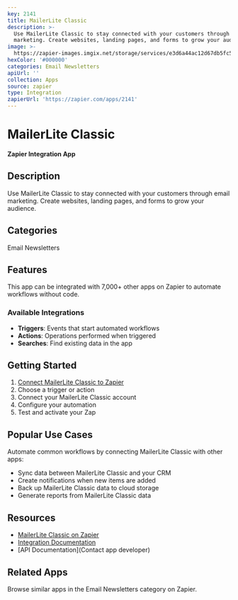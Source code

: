 ```yaml
---
key: 2141
title: MailerLite Classic
description: >-
  Use MailerLite Classic to stay connected with your customers through email
  marketing. Create websites, landing pages, and forms to grow your audience.
image: >-
  https://zapier-images.imgix.net/storage/services/e3d6a44ac12d67db5fc50d1baf6c59a4.png?auto=format%2Ccompress&ixlib=python-3.0.0&q=50
hexColor: '#000000'
categories: Email Newsletters
apiUrl: ''
collection: Apps
source: zapier
type: Integration
zapierUrl: 'https://zapier.com/apps/2141'
---
```

# MailerLite Classic

**Zapier Integration App**

## Description

Use MailerLite Classic to stay connected with your customers through email marketing. Create websites, landing pages, and forms to grow your audience.

## Categories

Email Newsletters

## Features

This app can be integrated with 7,000+ other apps on Zapier to automate workflows without code.

### Available Integrations

- **Triggers**: Events that start automated workflows
- **Actions**: Operations performed when triggered
- **Searches**: Find existing data in the app

## Getting Started

1. [Connect MailerLite Classic to Zapier](https://zapier.com/apps/2141)
2. Choose a trigger or action
3. Connect your MailerLite Classic account
4. Configure your automation
5. Test and activate your Zap

## Popular Use Cases

Automate common workflows by connecting MailerLite Classic with other apps:

- Sync data between MailerLite Classic and your CRM
- Create notifications when new items are added
- Back up MailerLite Classic data to cloud storage
- Generate reports from MailerLite Classic data

## Resources

- [MailerLite Classic on Zapier](https://zapier.com/apps/2141)
- [Integration Documentation](https://zapier.com/apps/2141/integrations)
- [API Documentation](Contact app developer)

## Related Apps

Browse similar apps in the Email Newsletters category on Zapier.
